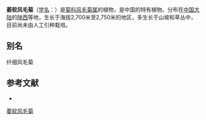 {{Speciesbox
| name = 萎软风毛菊
| status = 
| status_system = 
| image =
| genus = Saussurea
| species = flaccida
| authority = Ling in Contr.
}}

'''萎软风毛菊'''（[[学名|学名]]：{{lang|la|''Saussurea flaccida''}}）是[[菊科|菊科]][[风毛菊属|风毛菊属]]的植物，是中国的特有植物。分布在[[中国大陆|中国大陆]]的[[陕西|陕西]]等地，生长于海拔2,700米至2,750米的地区，多生长于山坡和草丛中，目前尚未由人工引种栽培。

== 别名 ==
纤细风毛菊

== 参考文献 ==
<div class="references-small">
* {{cite web| url =http://www.bioinfo.cn/db05/KmzwSpecies.php?action=view&id=5315| title =萎软风毛菊| work =《中国高等植物数据库全库》| publisher =中国科学院微生物研究所| author =昆明植物研究所| accessdate =2009-02-24| deadurl =yes| archiveurl =https://web.archive.org/web/20160305043818/http://www.bioinfo.cn/db05/KmzwSpecies.php?action=view&id=5315| archivedate =2016-03-05}}
</div>
{{Taxonbar|from=Q15226935}}

[[Category:风毛菊属|萎软风毛菊]]


{{植物小作品}}